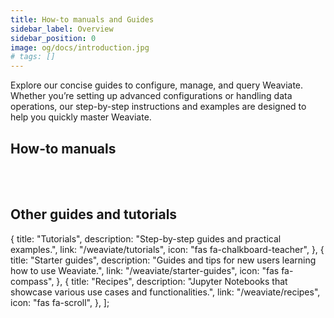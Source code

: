 ```yaml
---
title: How-to manuals and Guides
sidebar_label: Overview
sidebar_position: 0
image: og/docs/introduction.jpg
# tags: []
---
```


Explore our concise guides to configure, manage, and query Weaviate.
Whether you’re setting up advanced configurations or handling data operations, our step-by-step instructions and examples are designed to help you quickly master Weaviate.


## How-to manuals


<br />
<CardsSection items={howToGuidesCardsData} />
<br />

## Other guides and tutorials

  {
    title: "Tutorials",
    description: "Step-by-step guides and practical examples.",
    link: "/weaviate/tutorials",
    icon: "fas fa-chalkboard-teacher",
  },
  {
    title: "Starter guides",
    description: "Guides and tips for new users learning how to use Weaviate.",
    link: "/weaviate/starter-guides",
    icon: "fas fa-compass",
  },
  {
    title: "Recipes",
    description:
      "Jupyter Notebooks that showcase various use cases and functionalities.",
    link: "/weaviate/recipes",
    icon: "fas fa-scroll",
  },
];

<br />
<CardsSection items={otherGuidesCardsData} />
<br />

